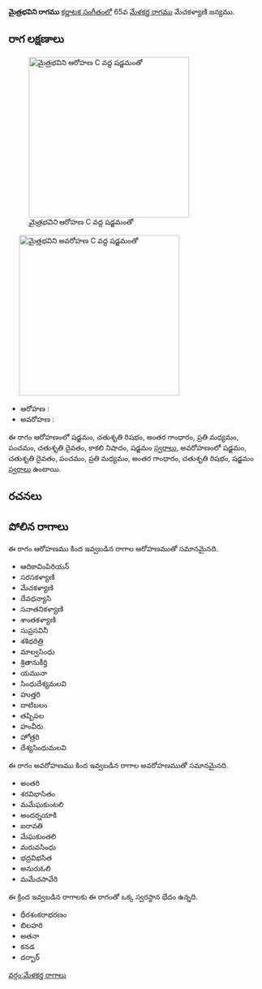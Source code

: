 {{Infobox ragam
	| name          	= మైత్రభవిని
	| synonym	    	= 
	| mela          	= 
	| chakra        	= 
	| janaka        	= 
	| type          	= సంపూర్ణ-షడవ
	| arohanam      	= {{svaraC|S|R2|G3|M2|P|D2|N3|S'}} 
	| avarohanam    	= {{svaraC|S'|D2|P|M2|G3|R2|S}}
	| jeeva         	=
	| chhaya        	=
	| nyasa         	=
	| vishesha      	= 
	| equivalent  		= 
}}
{{కర్ణాటక సంగీత రాగాలు}}
'''మైత్రభవిని రాగము''' [[కర్ణాటక సంగీతం]]లో 65వ [[మేళకర్త రాగము]] మేచకళ్యాణి జన్యము. 


==రాగ లక్షణాలు==
[[Image:maitrabhavini_ar_kb2wiki.png|thumb|right|316px|''మైత్రభవిని'' ఆరోహణ C వద్ద షడ్జమంతో]]
	[[Image:maitrabhavini_av_kb2wiki.png|thumb|right|316px|''మైత్రభవిని'' అవరోహణ C వద్ద షడ్జమంతో]]

* ఆరోహణ : {{svaraC|S|R2|G3|M2|P|D2|N3|S'}} 
* అవరోహణ : {{svaraC|S'|D2|P|M2|G3|R2|S}}

ఈ రాగం ఆరోహణంలో షడ్జమం, చతుశృతి రిషభం, అంతర గాంధారం, ప్రతి మధ్యమం, పంచమం, చతుశృతి దైవతం, కాకలి  నిషాదం, షడ్జమం [[స్వరాలు]], అవరోహణంలో షడ్జమం, చతుశృతి దైవతం, పంచమం, ప్రతి మధ్యమం, అంతర గాంధారం, చతుశృతి రిషభం, షడ్జమం [[స్వరాలు]] ఉంటాయి.

==రచనలు==



==పోలిన రాగాలు==
ఈ రాగం ఆరోహణము కింద ఇవ్వబడిన రాగాల ఆరోహణముతో సమానమైనది.
* ఆదికావింపిరియన్
* సరసకళ్యాణి
* మేచకళ్యాణి
* దేవధన్యాసి
* సనాతనికళ్యాణి
* శాంతకళ్యాణి
* సుప్రసవినీ
* శశిధరిత్రి
* మాల్వసింధు
* శ్రితానుకీర్తి
* యమునా
*  సింధుదేశ్యమలవి
* హుత్తరి
* దాటిబలం
*  తష్పిపల
* హంవీరు
* హోత్రరి
* దేశ్యసింధుమలవి

ఈ రాగం అవరోహణము కింద ఇవ్వబడిన రాగాల అవరోహణముతో సమానమైనది.
* అంతరి
* శరవిభాసితం
* మమేఘకుంటలి
* అందర్నయాకి
* ఐరావతి
* మేఘకుంతలి
* మరువసింధు
* భద్రవిభసిత
* అనురుఓలి
* మమేచసావేరి

ఈ క్రింద ఇవ్వబడిన రాగాలకు ఈ రాగంతో ఒక్క స్వరస్థాన భేదం ఉన్నది.
* ధీరశంకరాభరణం
* బిలహరి
* అతనా
* కనడ
* దర్బార్



[[వర్గం:మేళకర్త రాగాలు]]